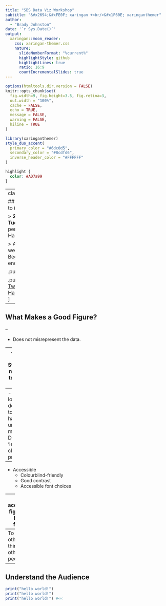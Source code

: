 ```yaml
---
title: "SBS Data Viz Workshop"
subtitle: "&#x2694;&#xFE0F; xaringan +<br/>&#x1F60E; xaringanthemer"  
author: 
  - "Brady Johnston"
date: '`r Sys.Date()`'
output:
  xaringan::moon_reader:
    css: xaringan-themer.css
    nature:
      slideNumberFormat: "%current%"
      highlightStyle: github
      highlightLines: true
      ratio: 16:9
      countIncrementalSlides: true
---
```


```r
options(htmltools.dir.version = FALSE)
knitr::opts_chunk$set(
  fig.width=9, fig.height=3.5, fig.retina=3,
  out.width = "100%",
  cache = FALSE,
  echo = TRUE,
  message = FALSE, 
  warning = FALSE,
  hiline = TRUE
)
```

```r
library(xaringanthemer)
style_duo_accent(
  primary_color = "#6dc0d5",
  secondary_color = "#8cdfd6",
  inverse_header_color = "#FFFFFF"
)
```

```css
highlight {
  color: #AD7a99
}
```

---
class: centre

## Come Along to `Hacky Hour`!

> **2-4 pm on Tuesdays**, in person at Hacket Cafe

> All skill levels welcome. Beginners encouraged!

.pull-left[
```r
knitr::include_graphics("img/hackyhourlogo.png")
```
]

.pull-right[
<a class="twitter-timeline" data-width="400" data-height="400" data-theme="light" href="https://twitter.com/HackyHourUWA?ref_src=twsrc%5Etfw">Tweets by HackyHourUWA</a> <script async src="https://platform.twitter.com/widgets.js" charset="utf-8"></script> 
]

---

## What Makes a Good Figure?

--

- Does not misrepresent the data.

--
- Tells a clear story
  - Straightforward message, easy to read, hard to misinterpret.
  
--
- Low cognitive load.
 - Reader does not need to "think too hard" to understand the message
- Does not mean 'less data', just clearer presentation
  
--
- Accessible
  - Colourblind-friendly
  - Good contrast
  - Accessible font choices
  
--
- An accessible figure is a better figure.

---
To say other things to other people.



---

## Understand the Audience

```r
print("hello world!")
print("hello world!")
print("hello world!") #<<

```
